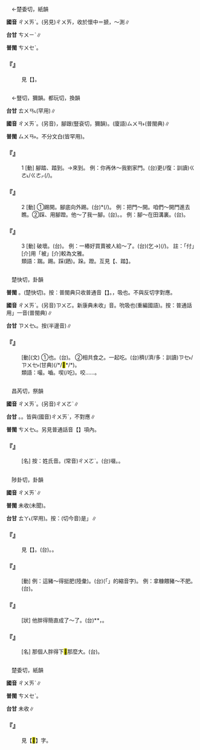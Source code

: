 
=={{ruby|揣|ㄔㄨㄞˋ}}==

　←楚委切，紙韻

'''國音''' <rt>ㄔㄨㄞˋ</rt>。(另見)<rt>ㄔㄨㄞ</rt>，收於懷中＝搋{{ruby|。|ㄔㄨㄞˇ}}，～測∥

'''台甘''' <rt>ㄘㄨㄧˋ</rt>∥

'''普閩''' <rt>ㄘㄨㆤˋ</rt>。

    

==='''『{{ruby|掙|ㄓㄥˋ}}{{ruby|揣|ㄔㄨㄞˋ}}』'''===
:  見【{{ruby|掙|ㄓㄥˋ}}】。
    

=={{ruby|踹|ㄔㄨㄞˋ}}==

　←豎{{ruby|兗|ㄧㄢˇ}}切，獮韻。都玩切，換韻

'''台甘''' <rt>ㄊㄨㄢ˪</rt>(罕用)∥

'''國音''' <rt>ㄔㄨㄞˋ</rt>。(另音){{ruby|(文)|ㄕㄨㄢˋ}}，腳跟(豎袞切，獮韻)。(廈語)<rt>ㄙㄨㄢ˫</rt>(普閩典)∥

'''普閩''' <rt>ㄙㄨㄢ˫</rt>{{ruby|、|ㄉㄨㄢ˪}}。不分文白(皆罕用)。

    

==='''『{{ruby|踹|ㄔㄨㄞˋ}}』'''===
:1  [動] 腳踏、踏到。→來到。 例：你再休～我劉家門。(台){{ruby|汝|ㄌㄧˋ}}{{ruby|<mark>&#xffb49;</mark>|ㄇㄞ˪}}更(/復：訓讀)<rt>ㄍㄜ˪/ㄍㄜㆷ</rt>{{ruby|來|ㄌㄞˊ}}{{ruby|踏|ㄉㄚㆷ ͘}}(/{{ruby|<mark>&#xf8fca;</mark>|ㄏㄨㄚㆷ ͘}}){{ruby|到|ㄍㄠ˪}}{{ruby|阮|ㆣㄨㄣˋ/ㆣㄨㄢˋ}}{{ruby|劉|ㄌㄠˊ}}{{ruby|家|·ㄍㄚ}}{{ruby|丌|ㆤ}}{{ruby|門|ㄇㆭˊ}}。
    

==='''『{{ruby|踹|ㄔㄨㄞˋ}}』'''===
:2  [動] ①踢開。腳底向外踢。(台){{ruby|<mark>&#xf91e7;</mark>|ㄗㆰ˪}}*(/{{ruby|<mark>&#xf8fd9;</mark>|ㄌㆰ˪}}){{ruby|開|ㄎㄨㄧ}}。 例：把門～開。咱們～開門進去瞧。②踩、用腳蹬。他～了我一腳。(台){{ruby|伊|ㄧ}}{{ruby|共|ㄍㄚ˫}}{{ruby|我|ㆣㄨㄚˋ}}{{ruby|<mark>&#xffafc;</mark>|ㄌㄚㆴ}}{{ruby|一|ㄐㄧㆵ ͘}}{{ruby|下|·ㆤ˫}}。{{ruby|我|ㆣㄨㄚˋ}}{{ruby|去|ㄎㄧ˪}}{{ruby|付|ㄏㆦ˫}}{{ruby|伊|ㄧ}}{{ruby|<mark>&#xffafc;</mark>|ㄌㄚㆴ}}{{ruby|著|ㄉㄧㄜㆷ ͘}}。 例：腳～在田溝裏。(台){{ruby|骹|ㄎㄚ}}{{ruby|<mark>&#xffafc;</mark>|ㄌㄚㆴ}}{{ruby|落|ㄌㄜㆷ ͘}}{{ruby|去|ㄎㄧ˪}}{{ruby|田|ㄘㄢˊ}}{{ruby|溝|ㄍㄠ}}{{ruby|底|ㄉㄨㆤˋ/ㄉㆤˋ}}。
    

==='''『{{ruby|踹|ㄔㄨㄞˋ}}』'''===
:3  [動] 破壞。(台){{ruby|破|ㄆㄜ˪}}{{ruby|壞|ㄏㄨㄞ˫}}。 例：一樁好買賣被人給～了。(台){{ruby|一|ㄐㄧㆵ ͘}}{{ruby|筆|ㄅㄧㆵ}}{{ruby|好|ㄏㄜˋ}}{{ruby|生|ㄒㄧㄥ}}{{ruby|理|ㄌㄧˋ}}(乞→){{ruby|去|ㄎㄧ˪}}{{ruby|付|ㄏㆦ˫}}{{ruby|人|ㄌㄤ˫}}{{ruby|破|ㄆㄜ˪}}{{ruby|壞|ㄏㄨㄞ˫}}(/{{ruby|<mark>&#xffad2;</mark>|ㄌㆲ˪}}{{ruby|破|ㄆㄨㄚ˪}}){{ruby|去|ㄎㄧ˪}}。 註：「付」[介]用「被」[介]較為文雅。
:類語：踹。踢。踩(跴)。跺。蹬。互見【{{ruby|蹚|ㄊㄤ}}、踏】。
:
    

=={{ruby|嘬|ㄔㄨㄞˋ}}==

　楚快切，卦韻

'''普閩''' {{ruby|(文)|ㄘㄨㄞ˪}}。{{ruby|(白)|ㄘㄨㆤ˪}}(楚快切)。按：普閩典只收普通音【{{ruby|嘬|ㄗㄨㄛ}}】。{{ruby|吮|ㄕㄨㄣˇ}}，吸也。不與反切字對應。

'''國音''' <rt>ㄔㄨㄞˋ</rt>。(另音)<rt>ㄗㄨㄛ</rt>。新康典未收{{ruby|「|ㄗㄨㄛ}}」音。吮吸也(重編國語)。按：普通話用{{ruby|「|ㄗㄨㄛ}}」一音(普閩典)∥

'''台甘''' <rt>ㄗㄨㆤ˪</rt>。按{{ruby|：|ㄘㄨㆤ˪}}{{ruby|→|ㄗㄨㆤ˪}}(半邊音)∥

    

==='''『{{ruby|嘬|ㄔㄨㄞˋ}}』'''===
: [動](文) ①{{ruby|嚙|ㄋㄧㄝˋ}}也。(台){{ruby|喫|ㄎㄨㆤ˪/ㄎㆤ˪}}。 ②相共食之。一起吃。(台){{ruby|胡|ㄏㆦˊ}}{{ruby|蠅|ㄒㄧㄣˊ}}{{ruby|蚊|ㆠㄤˋ}}{{ruby|仔|ㄚ}}穧(/濟/多：訓讀)<rt>ㄗㆤ˫/ㄗㄨㆤ˫</rt>{{ruby|相|ㄒㄧㄜ/ㄙㆩ}}{{ruby|合|ㄍㄚㆴ}}{{ruby|噆|ㄗㆰ}}(甘典)(/{{ruby|沾|ㄗㆰ}}*/<mark>&#xf8158;</mark>*/{{ruby|喒|ㄗㆰ}}*)。
:類語：嘬。嚙。喫(/吃)。咬……。
:
    

=={{ruby|啜|ㄔㄨㄞˋ}}==

　昌芮切，祭韻

'''國音''' <rt>ㄔㄨㄞˋ</rt>。(另音)<rt>ㄔㄨㄛˋ</rt>∥

'''台甘''' {{ruby|(文)|ㄘㄨㄚㆵ}}{{ruby|、|ㄉㄨㄚㆵ}}{{ruby|、|ㄗㄨㄚㆵ}}。{{ruby|(語)|ㄘㆤㆷ}}。皆與(國音)<rt>ㄔㄨㄞˋ</rt>，不對應∥

'''普閩''' <rt>ㄘㄨㆤ˪</rt>。另見普通話音【{{ruby|啜|ㄔㄨㄛˋ}}】項內。

    

==='''『{{ruby|啜|ㄔㄨㄞˋ}}』'''===
: [名] 按：姓氏音。(常音)<rt>ㄔㄨㄛˋ</rt>。(台)啜{{ruby|(文)|ㄘㄨㄚㆵ}}{{ruby|、|ㄉㄨㄚㆵ}}{{ruby|、|ㄗㄨㄚㆵ}}。{{ruby|(語)|ㄘㆤㆷ}}。
    

=={{ruby|<mark>&#xf93fd;</mark>|ㄔㄨㄞˋ}}==

　陟卦切，卦韻

'''國音''' <rt>ㄔㄨㄞˋ</rt>∥

'''普閩''' 未收(未聞)。

'''台甘''' <rt>ㄊㄚ˪</rt>(罕用)。按：(切今音)是{{ruby|「|ㄉㄨㄚ˪}}」∥

    

==='''『{{ruby|囊|ㄋㄤˊ}}{{ruby|<mark>&#xf93fd;</mark>|ㄔㄨㄞˋ}}』'''===
:  見【{{ruby|囊|ㄋㄤˊ}}{{ruby|囊|·ㄋㄤˊ}}{{ruby|<mark>&#xf93fd;</mark>|ㄔㄨㄞˋ}}】。(台){{ruby|豬|ㄉㄨ/ㄉㄧ}}{{ruby|胸|ㄏㄧㄥ}}{{ruby|前|ㄐㄧㄥˊ}}{{ruby|近|ㄍㄨㄣ˫/ㄍㄧㄣ˫}}{{ruby|乳|ㄌㄧㄥ/ㄌㄧㄣ/ㄋㄧ}}{{ruby|部|ㄅㆦ˫}}{{ruby|丌|ㆤ}}{{ruby|軟|ㄋㆭˋ}}{{ruby|肉|ㆠㄚㆷ}}。{{ruby|腩|ㄌㆰˋ}}{{ruby|肚|ㄉㆦˋ}}{{ruby|肉|ㆠㄚㆷ}}。
    

==='''『{{ruby|<mark>&#xf93fd;</mark>|ㄔㄨㄞˋ}}』'''===
: [動] 例：這豬～得挺肥(陸彙)。(台){{ruby|<mark>&#xffacb;</mark>|ㄗㆤ}}(「{{ruby|只|ㄐㄧˋ}}{{ruby|個|ㆤˊ}}」的縮音字){{ruby|豬|ㄉㄨ/ㄉㄧ}}{{ruby|<mark>&#xffcb9;</mark>|ㄍㄧㄥ}}{{ruby|<mark>&#xffa42;</mark>|ㄍㄚㆷ}}{{ruby|真|ㄐㄧㄣ}}{{ruby|肥|ㄅㄨㄧˊ}}。 例：拿糠餵豬～不肥。(台){{ruby|用|ㄧㄥ˫/ㄧㆲ˫}}{{ruby|粗|ㄘㆦ}}{{ruby|糠|ㄎㆭ}}{{ruby|飼|ㄑㄧ˫}}{{ruby|豬|ㄉㄨ/ㄉㄧ}}{{ruby|<mark>&#xffcb9;</mark>|ㄍㄧㄥ}}{{ruby|<mark>&#xffa45;</mark>|ㆠㆤ˫/ㆠㄨㆤ˫}}{{ruby|肥|ㄅㄨㄧˊ}}。
    

==='''『{{ruby|囊|ㄋㄤˊ}}{{ruby|囊|·ㄋㄤˊ}}{{ruby|<mark>&#xf93fd;</mark>|ㄔㄨㄞˋ}}』'''===
: [狀] 他胖得簡直成了～了。(台){{ruby|伊|ㄧ}}{{ruby|肥|ㄅㄨㄧˊ}}{{ruby|<mark>&#xffa42;</mark>|ㄍㄚㆷ}}{{ruby|胸|ㄏㄧㄥ}}{{ruby|前|ㄐㄧㄥˊ}}{{ruby|肉|ㆠㄚㆷ}}{{ruby|腩|ㄌㆰ˪}}*{{ruby|腩|ㄌㆰ˪}}*，{{ruby|恰|ㄍㄚㆷ}}{{ruby|若|ㄋㄚˋ}}{{ruby|像|ㄑㄧㆧ˫/ㄑㄧㆫ˫}}{{ruby|<mark>&#xfa046;</mark>|ㄏㆰ˪}}{{ruby|浡|ㄆㄨㆷ ͘}}{{ruby|咧|ㄌㆤ˪}}。
    

==='''『{{ruby|下|ㄒㄧㄚˋ}}{{ruby|<mark>&#xf93fd;</mark>|ㄔㄨㄞˋ}}』'''===
: [名] 那個人胖得下<mark>&#xf93fd;</mark>那麼大。(台){{ruby|<mark>&#xf8fbe;</mark>|ㄏㄧㆵ}}{{ruby|個|ㆤˊ}}{{ruby|人|ㄌㄤˊ}}{{ruby|肥|ㄅㄨㄧˊ}}{{ruby|<mark>&#xffa42;</mark>|ㄍㄚㆷ}}{{ruby|腄|ㄙㆤˊ}}{{ruby|肉|ㆠㄚㆷ}}{{ruby|墜|ㄊㄨㄧ˫}}{{ruby|<mark>&#xffa42;</mark>|ㄍㄚㆷ}}{{ruby|<mark>&#xf9075;</mark>|ㄏㄧㄚㆷ}}{{ruby|大|ㄉㄨㄚ˫}}{{ruby|塊|ㄉㆤ˪}}。
    

=={{ruby|<mark>&#xffef3;</mark>|ㄔㄨㄞˋ}}==

　楚委切，紙韻

'''國音''' <rt>ㄔㄨㄞˋ</rt>∥

'''普閩''' <rt>ㄘㄨㆤˋ</rt>。

'''台甘''' 未收∥

    

==='''『{{ruby|<mark>&#xffee8;</mark>|ㄓㄥˋ}}{{ruby|<mark>&#xffef3;</mark>|ㄔㄨㄞˋ}}』'''===
:  見【<mark>&#xffee8;</mark>】字。
    

